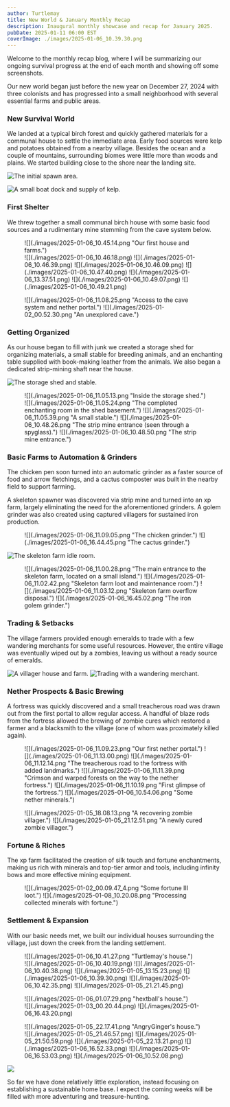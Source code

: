 ```yaml
---
author: Turtlemay
title: New World & January Monthly Recap
description: Inaugural monthly showcase and recap for January 2025.
pubDate: 2025-01-11 06:00 EST
coverImage: ./images/2025-01-06_10.39.30.png
---
```

Welcome to the monthly recap blog, where I will be summarizing our ongoing survival progress at the end of each month and showing off some screenshots.

Our new world began just before the new year on December 27, 2024 with three colonists and has progressed into a small neighborhood with several essential farms and public areas.

### New Survival World
We landed at a typical birch forest and quickly gathered materials for a communal house to settle the immediate area. Early food sources were kelp and potatoes obtained from a nearby village. Besides the ocean and a couple of mountains, surrounding biomes were little more than woods and plains. We started building close to the shore near the landing site.

![](./images/2025-01-06_11.07.24.png "The initial spawn area.")

![](./images/2025-01-06_10.45.26.png "A small boat dock and supply of kelp.")

### First Shelter
We threw together a small communal birch house with some basic food sources and a rudimentary mine stemming from the cave system below.

<figure>
![](./images/2025-01-06_10.45.14.png "Our first house and farms.")
<div class="blog-image-group">
![](./images/2025-01-06_10.46.18.png)
![](./images/2025-01-06_10.46.39.png)
![](./images/2025-01-06_10.46.09.png)
![](./images/2025-01-06_10.47.40.png)
![](./images/2025-01-06_13.37.51.png)
![](./images/2025-01-06_10.49.07.png)
![](./images/2025-01-06_10.49.21.png)
</div>
</figure>

<figure>
<div class="blog-image-group">
![](./images/2025-01-06_11.08.25.png "Access to the cave system and nether portal.")
![](./images/2025-01-02_00.52.30.png "An unexplored cave.")
</div>
</figure>

### Getting Organized
As our house began to fill with junk we created a storage shed for organizing materials, a small stable for breeding animals, and an enchanting table supplied with book-making leather from the animals. We also began a dedicated strip-mining shaft near the house.

![](./images/2025-01-06_10.46.59.png "The storage shed and stable.")

<figure>
<div class="blog-image-group">
![](./images/2025-01-06_11.05.13.png "Inside the storage shed.")
![](./images/2025-01-06_11.05.24.png "The completed enchanting room in the shed basement.")
![](./images/2025-01-06_11.05.39.png "A small stable.")
![](./images/2025-01-06_10.48.26.png "The strip mine entrance (seen through a spyglass).")
![](./images/2025-01-06_10.48.50.png "The strip mine entrance.")
</div>
</figure>

### Basic Farms to Automation & Grinders
The chicken pen soon turned into an automatic grinder as a faster source of food and arrow fletchings, and a cactus composter was built in the nearby field to support farming.

A skeleton spawner was discovered via strip mine and turned into an xp farm, largely eliminating the need for the aforementioned grinders. A golem grinder was also created using captured villagers for sustained iron production.

<figure>
<div class="blog-image-group">
![](./images/2025-01-06_11.09.05.png "The chicken grinder.")
![](./images/2025-01-06_16.44.45.png "The cactus grinder.")
</div>
</figure>

![](./images/2025-01-06_14.00.10.png "The skeleton farm idle room.")
<figure>
<div class="blog-image-group">
![](./images/2025-01-06_11.00.28.png "The main entrance to the skeleton farm, located on a small island.")
![](./images/2025-01-06_11.02.42.png "Skeleton farm loot and maintenance room.")
![](./images/2025-01-06_11.03.12.png "Skeleton farm overflow disposal.")
![](./images/2025-01-06_16.45.02.png "The iron golem grinder.")
</div>
</figure>

### Trading & Setbacks
The village farmers provided enough emeralds to trade with a few wandering merchants for some useful resources. However, the entire village was eventually wiped out by a zombies, leaving us without a ready source of emeralds.

![](./images/2025-01-06_10.53.00.png "A villager house and farm.")
![](./images/2025-01-05_22.26.18.png "Trading with a wandering merchant.")

### Nether Prospects & Basic Brewing
A fortress was quickly discovered and a small treacherous road was drawn out from the first portal to allow regular access. A handful of blaze rods from the fortress allowed the brewing of zombie cures which restored a farmer and a blacksmith to the village (one of whom was proximately killed again).

<figure>
<div class="blog-image-group">
![](./images/2025-01-06_11.09.23.png "Our first nether portal.")
![](./images/2025-01-06_11.13.00.png)
![](./images/2025-01-06_11.12.14.png "The treacherous road to the fortress with added landmarks.")
![](./images/2025-01-06_11.11.39.png "Crimson and warped forests on the way to the nether fortress.")
![](./images/2025-01-06_11.10.19.png "First glimpse of the fortress.")
![](./images/2025-01-06_10.54.06.png "Some nether minerals.")
</div>
</figure>

<figure>
<div class="blog-image-group">
![](./images/2025-01-05_18.08.13.png "A recovering zombie villager.")
![](./images/2025-01-05_21.12.51.png "A newly cured zombie villager.")
</div>
</figure>

### Fortune & Riches
The xp farm facilitated the creation of silk touch and fortune enchantments, making us rich with minerals and top-tier armor and tools, including infinity bows and more effective mining equipment.

<figure>
<div class="blog-image-group">
![](./images/2025-01-02_00.09.47_4.png "Some fortune III loot.")
![](./images/2025-01-08_10.20.08.png "Processing collected minerals with fortune.")
</div>
</figure>

### Settlement & Expansion
With our basic needs met, we built our individual houses surrounding the village, just down the creek from the landing settlement.

<figure>
![](./images/2025-01-06_10.41.27.png "Turtlemay's house.")
<div class="blog-image-group">
![](./images/2025-01-06_10.40.19.png)
![](./images/2025-01-06_10.40.38.png)
![](./images/2025-01-05_13.15.23.png)
![](./images/2025-01-06_10.39.30.png)
![](./images/2025-01-06_10.42.35.png)
![](./images/2025-01-05_21.21.45.png)
</div>
</figure>

<figure>
![](./images/2025-01-06_01.07.29.png "hextball's house.")
<div class="blog-image-group">
![](./images/2025-01-03_00.20.44.png)
![](./images/2025-01-06_16.43.20.png)
</div>
</figure>

<figure>
![](./images/2025-01-05_22.17.41.png "AngryGinger's house.")
<div class="blog-image-group">
![](./images/2025-01-05_21.46.57.png)
![](./images/2025-01-05_21.50.59.png)
![](./images/2025-01-05_22.13.21.png)
![](./images/2025-01-06_16.52.33.png)
![](./images/2025-01-06_16.53.03.png)
![](./images/2025-01-06_10.52.08.png)
</div>
</figure>

![](./images/2025-01-06_16.51.45.png)

So far we have done relatively little exploration, instead focusing on establishing a sustainable home base. I expect the coming weeks will be filled with more adventuring and treasure-hunting.